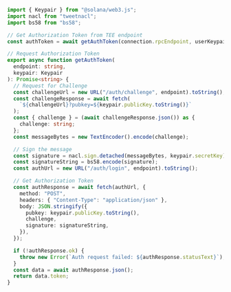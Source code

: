 ```typescript
import { Keypair } from "@solana/web3.js";
import nacl from "tweetnacl";
import bs58 from "bs58";

// Get Authorization Token from TEE endpoint
const authToken = await getAuthToken(connection.rpcEndpoint, userKeypair);

// Request Authorization Token
export async function getAuthToken(
  endpoint: string,
  keypair: Keypair
): Promise<string> {
  // Request for Challenge
  const challengeUrl = new URL("/auth/challenge", endpoint).toString();
  const challengeResponse = await fetch(
    `${challengeUrl}?pubkey=${keypair.publicKey.toString()}`
  );
  const { challenge } = (await challengeResponse.json()) as {
    challenge: string;
  };
  const messageBytes = new TextEncoder().encode(challenge);

  // Sign the message
  const signature = nacl.sign.detached(messageBytes, keypair.secretKey);
  const signatureString = bs58.encode(signature);
  const authUrl = new URL("/auth/login", endpoint).toString();

  // Get Authorization Token
  const authResponse = await fetch(authUrl, {
    method: "POST",
    headers: { "Content-Type": "application/json" },
    body: JSON.stringify({
      pubkey: keypair.publicKey.toString(),
      challenge,
      signature: signatureString,
    }),
  });

  if (!authResponse.ok) {
    throw new Error(`Auth request failed: ${authResponse.statusText}`);
  }
  const data = await authResponse.json();
  return data.token;
}
```

